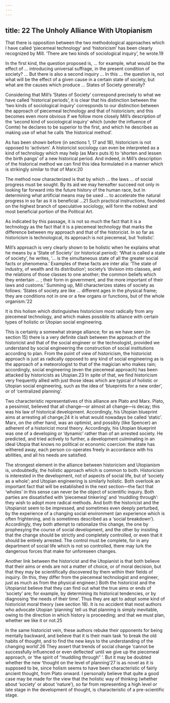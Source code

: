 ```yaml
---
---
---
```

title: 22 The Unholy Alliance With Utopianism
---




That there is opposition between the two methodological approaches which I have called ‘piecemeal technology’ and ‘historicism’ has been clearly recognized by Mill. ‘There are two kinds of sociological inquiry’, he wrote.19

In the first kind, the question proposed is, … for example, what would be the effect of … introducing universal suffrage, in the present condition of society? … But there is also a second inquiry … In this … the question is, not what will be the effect of a given cause in a certain state of society, but what are the causes which produce … States of Society generally?



Considering that Mill’s ‘States of Society’ correspond precisely to what we have called ‘historical periods’, it is clear that his distinction between the ‘two kinds of sociological inquiry’ corresponds to our distinction between the approach of piecemeal technology and that of historicism; and this becomes even more obvious if we follow more closely Mill’s description of the ‘second kind of sociological inquiry’ which (under the influence of Comte) he declares to be superior to the first, and which he describes as making use of what he calls ‘the historical method’.

As has been shown before (in sections 1, 17 and 18), historicism is not opposed to ‘activism’. A historicist sociology can even be interpreted as a kind of technology which may help (as Marx puts it) to ‘shorten and lessen the birth pangs’ of a new historical period. And indeed, in Mill’s description of the historical method we can find this idea formulated in a manner which is strikingly similar to that of Marx:20

The method now characterized is that by which … the laws … of social progress must be sought. By its aid we may hereafter succeed not only in looking far forward into the future history of the human race, but in determining what artificial means may be used … to accelerate the natural progress in so far as it is beneficial …21 Such practical instructions, founded on the highest branch of speculative sociology, will form the noblest and most beneficial portion of the Political Art.



As indicated by this passage, it is not so much the fact that it is a technology as the fact that it is a piecemeal technology that marks the difference between my approach and that of the historicist. In so far as historicism is technological, its approach is not piecemeal, but ‘holistic’.

Mill’s approach is very clearly shown to be holistic when he explains what he means by a ‘State of Society’ (or historical period): ‘What is called a state of society’, he writes, ‘… is the simultaneous state of all the greater social facts or phenomena.’ Examples of these facts are inter alia: ‘The state of industry, of wealth and its distribution’; society’s ‘division into classes, and the relations of those classes to one another; the common beliefs which they entertain … ; their form in government, and the more important of their laws and customs.’ Summing up, Mill characterizes states of society as follows: ‘States of society are like … different ages in the physical frame; they are conditions not in one or a few organs or functions, but of the whole organism.’22

It is this holism which distinguishes historicism most radically from any piecemeal technology, and which makes possible its alliance with certain types of holistic or Utopian social engineering.

This is certainly a somewhat strange alliance; for as we have seen (in section 15) there is a very definite clash between the approach of the historicist and that of the social engineer or the technologist, provided we understand by social engineering the construction of social institutions according to plan. From the point of view of historicism, the historicist approach is just as radically opposed to any kind of social engineering as is the approach of a meteorologist to that of the magician who makes rain; accordingly, social engineering (even the piecemeal approach) has been attacked by historicists as Utopian.23 In spite of that, we find historicism very frequently allied with just those ideas which are typical of holistic or Utopian social engineering, such as the idea of ‘blueprints for a new order’, or of ‘centralized planning’.

Two characteristic representatives of this alliance are Plato and Marx. Plato, a pessimist, believed that all change—or almost all change—is decay; this was his law of historical development. Accordingly, his Utopian blueprint aims at arresting all change;24 it is what would nowadays be called ‘static’. Marx, on the other hand, was an optimist, and possibly (like Spencer) an adherent of a historicist moral theory. Accordingly, his Utopian blueprint was one of a developing or ‘dynamic’ rather than of an arrested society. He predicted, and tried actively to further, a development culminating in an ideal Utopia that knows no political or economic coercion: the state has withered away, each person co-operates freely in accordance with his abilities, and all his needs are satisfied.

The strongest element in the alliance between historicism and Utopianism is, undoubtedly, the holistic approach which is common to both. Historicism is interested in the development, not of aspects of social life, but of ‘society as a whole’; and Utopian engineering is similarly holistic. Both overlook an important fact that will be established in the next section—the fact that ‘wholes’ in this sense can never be the object of scientific inquiry. Both parties are dissatisfied with ‘piecemeal tinkering’ and ‘muddling through’: they wish to adopt more radical methods. And both the historicist and the Utopianist seem to be impressed, and sometimes even deeply perturbed, by the experience of a changing social environment (an experience which is often frightening, and is sometimes described as a ‘social breakdown’). Accordingly, they both attempt to rationalize this change, the one by prophesying the course of social development, and the other by insisting that the change should be strictly and completely controlled, or even that it should be entirely arrested. The control must be complete, for in any department of social life which is not so controlled, there may lurk the dangerous forces that make for unforeseen changes.

Another link between the historicist and the Utopianist is that both believe that their aims or ends are not a matter of choice, or of moral decision, but that they may be scientifically discovered by them within their fields of inquiry. (In this, they differ from the piecemeal technologist and engineer, just as much as from the physical engineer.) Both the historicist and the Utopianist believe that they can find out what the true aims or ends of ‘society’ are; for example, by determining its historical tendencies, or by diagnosing ‘the needs of their time’. Thus they are apt to adopt some kind of historicist moral theory (see section 18). It is no accident that most authors who advocate Utopian ‘planning’ tell us that planning is simply inevitable, owing to the direction in which history is proceeding; and that we must plan, whether we like it or not.25

In the same historicist vein, these authors rebuke their opponents for being mentally backward, and believe that it is their main task ‘to break the old habits of thought, and to find the new keys to the understanding of the changing world’.26 They assert that trends of social change ‘cannot be successfully influenced or even deflected’ until we give up the piecemeal approach, or ‘the spirit of “muddling through” ‘. But it may be doubted whether the new ‘thought on the level of planning’27 is as novel as it is supposed to be, since holism seems to have been characteristic of fairly ancient thought, from Plato onward. I personally believe that quite a good case may be made for the view that the holistic way of thinking (whether about ‘society’ or about ‘nature’), so far from representing a high level or late stage in the development of thought, is characteristic of a pre-scientific stage.